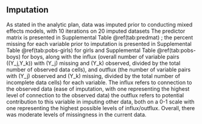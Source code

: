 ## Imputation

As stated in the analytic plan, data was imputed prior to conducting mixed effects models, with 10 iterations on 20 imputed datasets  The predictor matrix is presented in Supplemental Table \@ref(tab:predmat) ; the percent missing for each variable prior to imputation is presented in Supplemental Table \@ref(tab:pobs-girls) for girls and Supplemental Table \@ref(tab:pobs-boys) for boys, along with the influx (overall number of variable pairs \((Y_j,Y_k)\) with \(Y_j\) missing and \(Y_k\) observed, divided by the total number of observed data cells), and outflux (the number of variable pairs with \(Y_j\) observed and \(Y_k\) missing, divided by the total number of incomplete data cells) for each variable. The influx refers to connection to the observed data (ease of imputation, with one representing the highest level of connection to the observed data) the outflux refers to potential contribution to this variable in imputing other data, both on a 0-1 scale with one representing the highest possible levels of influx/outflux. Overall, there was moderate levels of missingness in the current data.
